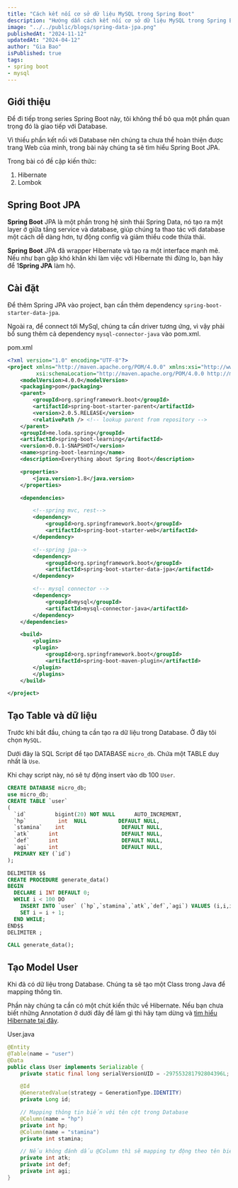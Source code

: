 ```yaml
---
title: "Cách kết nối cơ sở dữ liệu MySQL trong Spring Boot"
description: "Hướng dẫn cách kết nối cơ sở dữ liệu MySQL trong Spring Boot"
image: "../../public/blogs/spring-data-jpa.png"
publishedAt: "2024-11-12"
updatedAt: "2024-04-12"
author: "Gia Bao"
isPublished: true
tags:
- spring boot
- mysql
---
```


## Giới thiệu

Để đi tiếp trong series Spring Boot này, tôi không thể bỏ qua một phần quan trọng đó là giao tiếp với Database.

Vì thiếu phần kết nối với Database nên chúng ta chưa thể hoàn thiện được trang Web của mình, trong bài này chúng ta sẽ tìm hiểu Spring Boot JPA.

Trong bài có đề cập kiến thức:

1. Hibernate 
2. Lombok

## Spring Boot JPA

**Spring Boot** JPA là một phần trong hệ sinh thái Spring Data, nó tạo ra một layer ở giữa tầng service và database, giúp chúng ta thao tác với database một cách dễ dàng hơn, tự động config và giảm thiểu code thừa thãi.

**Spring Boot** JPA đã wrapper Hibernate và tạo ra một interface mạnh mẽ. Nếu như bạn gặp khó khăn khi làm việc với Hibernate thì đừng lo, bạn hãy để 1**Spring JPA** làm hộ.

## Cài đặt

Để thêm Spring JPA vào project, bạn cần thêm dependency `spring-boot-starter-data-jpa`.

Ngoài ra, để connect tới MySql, chúng ta cần driver tương ứng, vì vậy phải bổ sung thêm cả dependency `mysql-connector-java` vào pom.xml.

pom.xml
```xml
<?xml version="1.0" encoding="UTF-8"?>
<project xmlns="http://maven.apache.org/POM/4.0.0" xmlns:xsi="http://www.w3.org/2001/XMLSchema-instance"
         xsi:schemaLocation="http://maven.apache.org/POM/4.0.0 http://maven.apache.org/xsd/maven-4.0.0.xsd">
    <modelVersion>4.0.0</modelVersion>
    <packaging>pom</packaging>
    <parent>
        <groupId>org.springframework.boot</groupId>
        <artifactId>spring-boot-starter-parent</artifactId>
        <version>2.0.5.RELEASE</version>
        <relativePath /> <!-- lookup parent from repository -->
    </parent>
    <groupId>me.loda.spring</groupId>
    <artifactId>spring-boot-learning</artifactId>
    <version>0.0.1-SNAPSHOT</version>
    <name>spring-boot-learning</name>
    <description>Everything about Spring Boot</description>

    <properties>
        <java.version>1.8</java.version>
    </properties>

    <dependencies>

        <!--spring mvc, rest-->
        <dependency>
            <groupId>org.springframework.boot</groupId>
            <artifactId>spring-boot-starter-web</artifactId>
        </dependency>

        <!--spring jpa-->
        <dependency>
            <groupId>org.springframework.boot</groupId>
            <artifactId>spring-boot-starter-data-jpa</artifactId>
        </dependency>

        <!-- mysql connector -->
        <dependency>
            <groupId>mysql</groupId>
            <artifactId>mysql-connector-java</artifactId>
        </dependency>
    </dependencies>

    <build>
        <plugins>
        <plugin>
            <groupId>org.springframework.boot</groupId>
            <artifactId>spring-boot-maven-plugin</artifactId>
        </plugin>
        </plugins>
    </build>

</project>
```

## Tạo Table và dữ liệu

Trước khi bắt đầu, chúng ta cần tạo ra dữ liệu trong Database. Ở đây tôi chọn `MySQL`.

Dưới đây là SQL Script để tạo DATABASE `micro_db`. Chứa một TABLE duy nhất là `Use`.

Khi chạy script này, nó sẽ tự động insert vào db 100 `User`.

```sql
CREATE DATABASE micro_db;
use micro_db;
CREATE TABLE `user`
(
  `id`         bigint(20) NOT NULL      AUTO_INCREMENT,
  `hp`   		int  NULL          DEFAULT NULL,
  `stamina`    int                  DEFAULT NULL,
  `atk`      int                    DEFAULT NULL,
  `def`      int                    DEFAULT NULL,
  `agi`      int                    DEFAULT NULL,
  PRIMARY KEY (`id`)
);
```

```sql
DELIMITER $$
CREATE PROCEDURE generate_data()
BEGIN
  DECLARE i INT DEFAULT 0;
  WHILE i < 100 DO
    INSERT INTO `user` (`hp`,`stamina`,`atk`,`def`,`agi`) VALUES (i,i,i,i,i);
    SET i = i + 1;
  END WHILE;
END$$
DELIMITER ;

CALL generate_data();
```

## Tạo Model User

Khi đã có dữ liệu trong Database. Chúng ta sẽ tạo một Class trong Java để mapping thông tin.

Phần này chúng ta cần có một chút kiến thức về Hibernate. Nếu bạn chưa biết những Annotation ở dưới đây để làm gì thì hãy tạm dừng và [tìm hiểu Hibernate tại đây]().

User.java
```java
@Entity
@Table(name = "user")
@Data
public class User implements Serializable {
    private static final long serialVersionUID = -297553281792804396L;

    @Id
    @GeneratedValue(strategy = GenerationType.IDENTITY)
    private Long id;

    // Mapping thông tin biến với tên cột trong Database
    @Column(name = "hp")
    private int hp;
    @Column(name = "stamina")
    private int stamina;

    // Nếu không đánh dấu @Column thì sẽ mapping tự động theo tên biến
    private int atk;
    private int def;
    private int agi;
}
```


